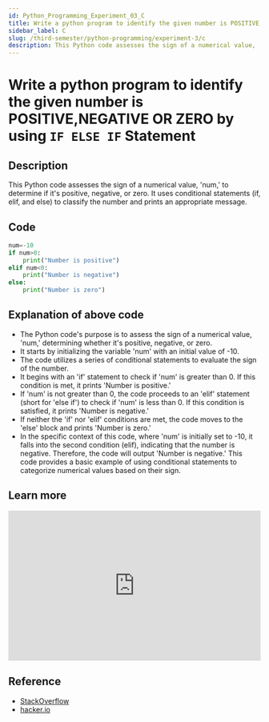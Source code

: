 ```yaml
---
id: Python_Programming_Experiment_03_C
title: Write a python program to identify the given number is POSITIVE,NEGATIVE OR ZERO by using `IF ELSE IF` Statement
sidebar_label: C
slug: /third-semester/python-programming/experiment-3/c
description: This Python code assesses the sign of a numerical value, 'num,' to determine if it's positive, negative, or zero. It uses conditional statements (if, elif, and else) to classify the number and prints an appropriate message.
---
```


# Write a python program to identify the given number is POSITIVE,NEGATIVE OR ZERO by using `IF ELSE IF` Statement

## Description

This Python code assesses the sign of a numerical value, 'num,' to determine if it's positive, negative, or zero. It uses conditional statements (if, elif, and else) to classify the number and prints an appropriate message.

## Code

```python title="program3c.py"
num=-10
if num>0:
    print("Number is positive")
elif num<0:
    print("Number is negative")
else:
    print("Number is zero")
```

## Explanation of above code

- The Python code's purpose is to assess the sign of a numerical value, 'num,' determining whether it's positive, negative, or zero.
- It starts by initializing the variable 'num' with an initial value of -10.
- The code utilizes a series of conditional statements to evaluate the sign of the number.
- It begins with an 'if' statement to check if 'num' is greater than 0. If this condition is met, it prints 'Number is positive.'
- If 'num' is not greater than 0, the code proceeds to an 'elif' statement (short for 'else if') to check if 'num' is less than 0. If this condition is satisfied, it prints 'Number is negative.'
- If neither the 'if' nor 'elif' conditions are met, the code moves to the 'else' block and prints 'Number is zero.'
- In the specific context of this code, where 'num' is initially set to -10, it falls into the second condition (elif), indicating that the number is negative. Therefore, the code will output 'Number is negative.' This code provides a basic example of using conditional statements to categorize numerical values based on their sign.

## Learn more

<iframe width="100%" height="300px" src="https://www.youtube.com/embed/avw8kBjxx40" title="Python Conditional Statements | If, Else-if, Switch Statements in Python | Python Tutorial | Edureka" frameborder="0" allow="accelerometer; autoplay; clipboard-write; encrypted-media; gyroscope; picture-in-picture; web-share" allowfullscreen></iframe>

## Reference

- [StackOverflow](https://stackoverflow.com/questions/680656/what-is-the-difference-between-if-else-and-switch)
- [hacker.io](https://hackr.io/blog/python-conditional-statements-switch-if-else)
